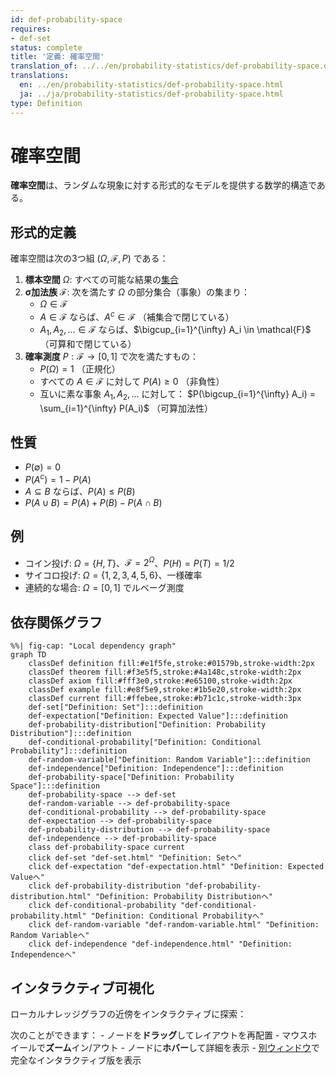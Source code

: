 ```yaml
---
id: def-probability-space
requires:
- def-set
status: complete
title: '定義: 確率空間'
translation_of: ../../en/probability-statistics/def-probability-space.qmd
translations:
  en: ../en/probability-statistics/def-probability-space.html
  ja: ../ja/probability-statistics/def-probability-space.html
type: Definition
---
```


# 確率空間 {#def-probability-space}

**確率空間**は、ランダムな現象に対する形式的なモデルを提供する数学的構造である。

## 形式的定義

確率空間は次の3つ組 $(\Omega, \mathcal{F}, P)$ である：

1. **標本空間** $\Omega$: すべての可能な結果の[集合](../logic-set-theory/def-set.qmd)
2. **σ加法族** $\mathcal{F}$: 次を満たす $\Omega$ の部分集合（事象）の集まり：
   - $\Omega \in \mathcal{F}$
   - $A \in \mathcal{F}$ ならば、$A^c \in \mathcal{F}$ （補集合で閉じている）
   - $A_1, A_2, ... \in \mathcal{F}$ ならば、$\bigcup_{i=1}^{\infty} A_i \in \mathcal{F}$ （可算和で閉じている）
3. **確率測度** $P: \mathcal{F} \to [0,1]$ で次を満たすもの：
   - $P(\Omega) = 1$ （正規化）
   - すべての $A \in \mathcal{F}$ に対して $P(A) \geq 0$ （非負性）
   - 互いに素な事象 $A_1, A_2, ...$ に対して： $P(\bigcup_{i=1}^{\infty} A_i) = \sum_{i=1}^{\infty} P(A_i)$ （可算加法性）

## 性質

- $P(\emptyset) = 0$
- $P(A^c) = 1 - P(A)$
- $A \subseteq B$ ならば、$P(A) \leq P(B)$
- $P(A \cup B) = P(A) + P(B) - P(A \cap B)$

## 例

- コイン投げ: $\Omega = \{H, T\}$、$\mathcal{F} = 2^{\Omega}$、$P(H) = P(T) = 1/2$
- サイコロ投げ: $\Omega = \{1,2,3,4,5,6\}$、一様確率
- 連続的な場合: $\Omega = [0,1]$ でルベーグ測度

## 依存関係グラフ

```mermaid
%%| fig-cap: "Local dependency graph"
graph TD
    classDef definition fill:#e1f5fe,stroke:#01579b,stroke-width:2px
    classDef theorem fill:#f3e5f5,stroke:#4a148c,stroke-width:2px
    classDef axiom fill:#fff3e0,stroke:#e65100,stroke-width:2px
    classDef example fill:#e8f5e9,stroke:#1b5e20,stroke-width:2px
    classDef current fill:#ffebee,stroke:#b71c1c,stroke-width:3px
    def-set["Definition: Set"]:::definition
    def-expectation["Definition: Expected Value"]:::definition
    def-probability-distribution["Definition: Probability Distribution"]:::definition
    def-conditional-probability["Definition: Conditional Probability"]:::definition
    def-random-variable["Definition: Random Variable"]:::definition
    def-independence["Definition: Independence"]:::definition
    def-probability-space["Definition: Probability Space"]:::definition
    def-probability-space --> def-set
    def-random-variable --> def-probability-space
    def-conditional-probability --> def-probability-space
    def-expectation --> def-probability-space
    def-probability-distribution --> def-probability-space
    def-independence --> def-probability-space
    class def-probability-space current
    click def-set "def-set.html" "Definition: Setへ"
    click def-expectation "def-expectation.html" "Definition: Expected Valueへ"
    click def-probability-distribution "def-probability-distribution.html" "Definition: Probability Distributionへ"
    click def-conditional-probability "def-conditional-probability.html" "Definition: Conditional Probabilityへ"
    click def-random-variable "def-random-variable.html" "Definition: Random Variableへ"
    click def-independence "def-independence.html" "Definition: Independenceへ"
```

## インタラクティブ可視化

ローカルナレッジグラフの近傍をインタラクティブに探索：

::: {.graph-viz data-id="def-probability-space" data-width="700" data-height="500"}
:::

次のことができます：
- ノードを**ドラッグ**してレイアウトを再配置
- マウスホイールで**ズーム**イン/アウト
- ノードに**ホバー**して詳細を表示
- [別ウィンドウ](../../output/interactive/def-probability-space.html){target="_blank"}で完全なインタラクティブ版を表示
